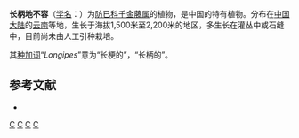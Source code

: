 {{Speciesbox 
| taxon = Stephania longipes
| authority = H.S.Lo, 1982
}}

'''长柄地不容'''（[[学名|学名]]：{{lang|la|''Stephania longipes''}}）为[[防已科|防已科]][[千金藤属|千金藤属]]的植物，是中国的特有植物。分布在[[中国大陆|中国大陆]]的[[云南|云南]]等地，生长于海拔1,500米至2,200米的地区，多生长在灌丛中或石缝中，目前尚未由人工引种栽培。

其[[种加词|种加词]]“''Longipes''”意为“长梗的”，“长柄的”。

== 参考文献 ==
<div class="references-small">
* {{cite web| url =http://www.bioinfo.cn/db05/KmzwSpecies.php?action=view&id=13100| title =长柄地不容| work =《中国高等植物数据库全库》| publisher =中国科学院微生物研究所| author =昆明植物研究所| accessdate =2009-02-24| deadurl =yes| archiveurl =https://web.archive.org/web/20160305034404/http://www.bioinfo.cn/db05/KmzwSpecies.php?action=view&id=13100| archivedate =2016-03-05}}
</div>
{{Taxonbar}}

[[Category:千金藤属|C]]
[[Category:中國特有植物|C]]
[[Category:云南植物|C]]
[[Category:1982年描述的植物|C]]